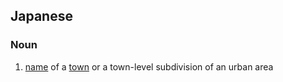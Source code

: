 ==Japanese==
{{ja-kanjitab|ちょう|めい|yomi=on}}

===Noun===
{{ja-noun|ちょうめい}}

# [[name]] of a [[town]] or a town-level subdivision of an urban area